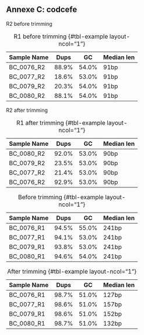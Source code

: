 ## Annexe C: codcefe {#annexe-c}

<!-- add a white page after the appendix -->


R2 before trimming 

|Sample Name|Dups|GC|Median len|
|---|---|---|---|
|BC_0076_R2|88.9%|54.0%|91bp|
|BC_0077_R2|18.6%|53.0%|91bp|
|BC_0079_R2|20.3%|54.0%|91bp|
|BC_0080_R2|88.1%|54.0%|91bp|

: R1 before trimming {#tbl-example layout-ncol="1"}






R2 after trimming 

| Sample Name | Dups  | GC    | Median len | 
| ----------- | ----- | ----- | ---------- | 
| BC_0080_R2  | 92.0% | 53.0% | 90bp       | 
| BC_0079_R2  | 23.5% | 53.0% | 90bp       | 
| BC_0077_R2  | 21.4% | 53.0% | 90bp       | 
| BC_0076_R2  | 92.9% | 53.0% | 90bp       | 

: R1 after trimming {#tbl-example layout-ncol="1"}



| Sample Name | Dups  | GC    | Median len |
|-------------|-------|-------|------------|
| BC_0076_R1  | 94.5% | 55.0% | 241bp      |
| BC_0077_R1  | 94.1% | 53.0% | 241bp      |
| BC_0079_R1  | 93.8% | 53.0% | 241bp      |
| BC_0080_R1  | 94.6% | 54.0% | 241bp      |
: Before trimming {#tbl-example layout-ncol="1"}





| Sample Name | Dups  | GC    | Median len |
|-------------|-------|-------|------------|
| BC_0076_R1  | 98.7% | 51.0% | 127bp      |
| BC_0077_R1  | 98.6% | 51.0% | 157bp      |
| BC_0079_R1  | 98.6% | 51.0% | 152bp      |
| BC_0080_R1  | 98.7% | 51.0% | 132bp      |
: After trimming {#tbl-example layout-ncol="1"}



\clearpage
\thispagestyle{empty}
\vspace*{\fill}
\vspace*{\fill}
\clearpage